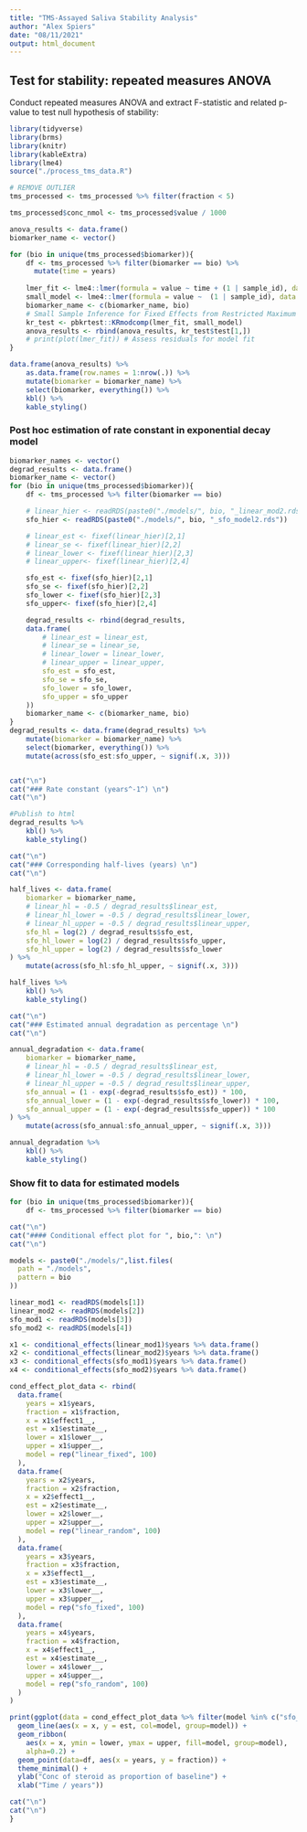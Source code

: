 ---
title: "TMS-Assayed Saliva Stability Analysis"
author: "Alex Spiers"
date: "08/11/2021"
output: html_document
---

## Test for stability: repeated measures ANOVA

Conduct repeated measures ANOVA and extract F-statistic and related p-value to test null hypothesis of stability:

```{r process_data, include=FALSE}
library(tidyverse)
library(brms)
library(knitr)
library(kableExtra)
library(lme4)
source("./process_tms_data.R")
```

```{r ANOVA, results='asis', echo=FALSE, warning=FALSE, message=FALSE}
# REMOVE OUTLIER
tms_processed <- tms_processed %>% filter(fraction < 5)

tms_processed$conc_nmol <- tms_processed$value / 1000

anova_results <- data.frame()
biomarker_name <- vector()

for (bio in unique(tms_processed$biomarker)){
    df <- tms_processed %>% filter(biomarker == bio) %>%
      mutate(time = years)
    
    lmer_fit <- lme4::lmer(formula = value ~ time + (1 | sample_id), data = df)
    small_model <- lme4::lmer(formula = value ~  (1 | sample_id), data = df)
    biomarker_name <- c(biomarker_name, bio)
    # Small Sample Inference for Fixed Effects from Restricted Maximum Likelihood - Kenwood Roger
    kr_test <- pbkrtest::KRmodcomp(lmer_fit, small_model) 
    anova_results <- rbind(anova_results, kr_test$test[1,])
    # print(plot(lmer_fit)) # Assess residuals for model fit
}

data.frame(anova_results) %>%
    as.data.frame(row.names = 1:nrow(.)) %>%
    mutate(biomarker = biomarker_name) %>%
    select(biomarker, everything()) %>%
    kbl() %>%
    kable_styling()

```

### Post hoc estimation of rate constant in exponential decay model

```{r posthoc, results='asis', echo=FALSE, warning=FALSE, message=FALSE}
biomarker_names <- vector()
degrad_results <- data.frame()
biomarker_name <- vector()
for (bio in unique(tms_processed$biomarker)){
    df <- tms_processed %>% filter(biomarker == bio)

    # linear_hier <- readRDS(paste0("./models/", bio, "_linear_mod2.rds"))
    sfo_hier <- readRDS(paste0("./models/", bio, "_sfo_model2.rds"))

    # linear_est <- fixef(linear_hier)[2,1]
    # linear_se <- fixef(linear_hier)[2,2]
    # linear_lower <- fixef(linear_hier)[2,3]
    # linear_upper<- fixef(linear_hier)[2,4]

    sfo_est <- fixef(sfo_hier)[2,1]
    sfo_se <- fixef(sfo_hier)[2,2]
    sfo_lower <- fixef(sfo_hier)[2,3]
    sfo_upper<- fixef(sfo_hier)[2,4]

    degrad_results <- rbind(degrad_results,
    data.frame(
        # linear_est = linear_est,
        # linear_se = linear_se,
        # linear_lower = linear_lower,
        # linear_upper = linear_upper,
        sfo_est = sfo_est,
        sfo_se = sfo_se,
        sfo_lower = sfo_lower,
        sfo_upper = sfo_upper
    ))
    biomarker_name <- c(biomarker_name, bio)
}
degrad_results <- data.frame(degrad_results) %>%
    mutate(biomarker = biomarker_name) %>%
    select(biomarker, everything()) %>%
    mutate(across(sfo_est:sfo_upper, ~ signif(.x, 3)))


cat("\n")
cat("### Rate constant (years^-1^) \n") 
cat("\n")

#Publish to html
degrad_results %>%
    kbl() %>%
    kable_styling()

cat("\n")
cat("### Corresponding half-lives (years) \n") 
cat("\n")

half_lives <- data.frame(
    biomarker = biomarker_name,
    # linear_hl = -0.5 / degrad_results$linear_est,
    # linear_hl_lower = -0.5 / degrad_results$linear_lower,
    # linear_hl_upper = -0.5 / degrad_results$linear_upper,
    sfo_hl = log(2) / degrad_results$sfo_est,
    sfo_hl_lower = log(2) / degrad_results$sfo_upper,
    sfo_hl_upper = log(2) / degrad_results$sfo_lower
) %>%
    mutate(across(sfo_hl:sfo_hl_upper, ~ signif(.x, 3)))

half_lives %>%
    kbl() %>%
    kable_styling()

cat("\n")
cat("### Estimated annual degradation as percentage \n") 
cat("\n")

annual_degradation <- data.frame(
    biomarker = biomarker_name,
    # linear_hl = -0.5 / degrad_results$linear_est,
    # linear_hl_lower = -0.5 / degrad_results$linear_lower,
    # linear_hl_upper = -0.5 / degrad_results$linear_upper,
    sfo_annual = (1 - exp(-degrad_results$sfo_est)) * 100,
    sfo_annual_lower = (1 - exp(-degrad_results$sfo_lower)) * 100,
    sfo_annual_upper = (1 - exp(-degrad_results$sfo_upper)) * 100
) %>%
    mutate(across(sfo_annual:sfo_annual_upper, ~ signif(.x, 3)))

annual_degradation %>%
    kbl() %>%
    kable_styling()
```

### Show fit to data for estimated models

```{r conditional_effect_plots, results='asis', echo=FALSE, warning=FALSE, message=FALSE}
for (bio in unique(tms_processed$biomarker)){
    df <- tms_processed %>% filter(biomarker == bio)

cat("\n")
cat("#### Conditional effect plot for ", bio,": \n")
cat("\n")

models <- paste0("./models/",list.files(
  path = "./models",
  pattern = bio
))

linear_mod1 <- readRDS(models[1])
linear_mod2 <- readRDS(models[2])
sfo_mod1 <- readRDS(models[3])
sfo_mod2 <- readRDS(models[4])

x1 <- conditional_effects(linear_mod1)$years %>% data.frame()
x2 <- conditional_effects(linear_mod2)$years %>% data.frame()
x3 <- conditional_effects(sfo_mod1)$years %>% data.frame()
x4 <- conditional_effects(sfo_mod2)$years %>% data.frame()

cond_effect_plot_data <- rbind(
  data.frame(
    years = x1$years,
    fraction = x1$fraction,
    x = x1$effect1__,
    est = x1$estimate__,
    lower = x1$lower__,
    upper = x1$upper__,
    model = rep("linear_fixed", 100)
  ),
  data.frame(
    years = x2$years,
    fraction = x2$fraction,
    x = x2$effect1__,
    est = x2$estimate__,
    lower = x2$lower__,
    upper = x2$upper__,
    model = rep("linear_random", 100)
  ),
  data.frame(
    years = x3$years,
    fraction = x3$fraction,
    x = x3$effect1__,
    est = x3$estimate__,
    lower = x3$lower__,
    upper = x3$upper__,
    model = rep("sfo_fixed", 100)
  ),
  data.frame(
    years = x4$years,
    fraction = x4$fraction,
    x = x4$effect1__,
    est = x4$estimate__,
    lower = x4$lower__,
    upper = x4$upper__,
    model = rep("sfo_random", 100)
  )
)

print(ggplot(data = cond_effect_plot_data %>% filter(model %in% c("sfo_random"))) + # alternative c("linear_random", "sfo_random"))) + 
  geom_line(aes(x = x, y = est, col=model, group=model)) + 
  geom_ribbon(
    aes(x = x, ymin = lower, ymax = upper, fill=model, group=model), 
    alpha=0.2) + 
  geom_point(data=df, aes(x = years, y = fraction)) + 
  theme_minimal() +
  ylab("Conc of steroid as proportion of baseline") + 
  xlab("Time / years"))

cat("\n")
cat("\n")
}
```